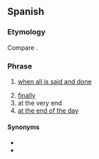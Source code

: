 ==Spanish==

===Etymology===
Compare {{cog|pt|ao fim e ao cabo}}.

===Phrase===
{{head|es|phrase|head=[[al fin]] y [[al]] [[cabo]]}}

# {{lb|es|idiomatic}} [[when all is said and done]]
# [[finally]]
# at the very end
# [[at the end of the day]]

====Synonyms====
* {{l|es|a fin de cuentas}}
* {{l|es|al cabo}}